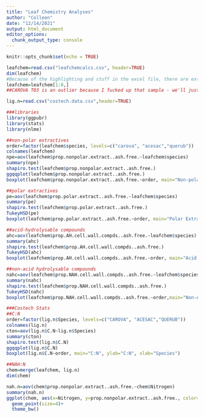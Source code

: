 ```yaml
---
title: "Leaf Chemistry Analyses"
author: "Colleen"
date: "12/14/2021"
output: html_document
editor_options: 
  chunk_output_type: console
---
```


```r
knitr::opts_chunk$set(echo = TRUE)
```

```r
leafchem=read.csv("leafchemcalcs.csv", header=TRUE)
dim(leafchem)
#Because of the highlighting and stuff in the excel file, there are extra rows. Cut them out
leafchem=leafchem[1:8,]
##CAROVA T03 is an outlier because I fucked up that sample - we'll just cut it out now so it doesn't screw up the analyses.

lig.n=read.csv("costech.data.csv",header=TRUE)

###libraries
library(ggpubr)
library(stats)
library(nlme)
```


```r
##non-polar extractives
order=factor(leafchem$species, levels=c("carova", "acesac","querub"))
colnames(leafchem)
npe=aov(leafchem$prop.nonpolar.extract..ash.free.~leafchem$species)
summary(npe)
shapiro.test(leafchem$prop.nonpolar.extract..ash.free.)
ggqqplot(leafchem$prop.nonpolar.extract..ash.free.)
boxplot(leafchem$prop.nonpolar.extract..ash.free.~order, main="Non-polar Extractives", ylab="NPE conc", xlab="Species")

##polar extractives
pe=aov(leafchem$prop.polar.extract..ash.free.~leafchem$species)
summary(pe)
shapiro.test(leafchem$prop.polar.extract..ash.free.)
TukeyHSD(pe)
boxplot(leafchem$prop.polar.extract..ash.free.~order, main="Polar Extractives", ylab="PE conc", xlab="Species")

##acid-hydrolysable compounds
ahc=aov(leafchem$prop.AH.cell.wall.compds..ash.free.~leafchem$species)
summary(ahc)
shapiro.test(leafchem$prop.AH.cell.wall.compds..ash.free.)
TukeyHSD(ahc)
boxplot(leafchem$prop.AH.cell.wall.compds..ash.free.~order, main="Acid Hydrolysable", ylab="AH conc", xlab="Species")

##non-acid hydrolysable compounds
nahc=aov(leafchem$prop.NAH.cell.wall.compds..ash.free.~leafchem$species)
summary(nahc)
shapiro.test(leafchem$prop.NAH.cell.wall.compds..ash.free.)
TukeyHSD(nahc)
boxplot(leafchem$prop.NAH.cell.wall.compds..ash.free.~order,main="Non-Acid Hydrolysable",ylab="NAH conc", xlab="Species")

###Costech Stats
##C:N
order=factor(lig.n$Species, levels=c("CAROVA", "ACESAC","QUERUB"))
colnames(lig.n)
cton=aov(lig.n$C.N~lig.n$Species)
summary(cton)
shapiro.test(lig.n$C.N)
ggqqplot(lig.n$C.N)
boxplot(lig.n$C.N~order, main="C:N", ylab="C:N", xlab="Species")

##NAH:N
chem=merge(leafchem, lig.n)
dim(chem)

nah.n=aov(chem$prop.nonpolar.extract..ash.free.~chem$Nitrogen)
summary(nah.n)
ggplot(chem, aes(x=Nitrogen, y=prop.nonpolar.extract..ash.free., color=species))+
  geom_point(size=4)+
  theme_bw()
```
